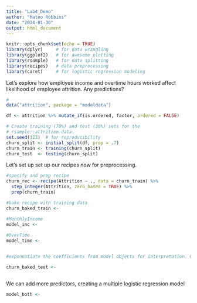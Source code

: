 ```yaml
---
title: "Lab4_Demo"
author: "Mateo Robbins"
date: "2024-01-30"
output: html_document
---
```


```r
knitr::opts_chunk$set(echo = TRUE)
library(dplyr)     # for data wrangling
library(ggplot2)   # for awesome plotting
library(rsample)   # for data splitting
library(recipes)   # data preprocessing
library(caret)     # for logistic regression modeling
```
Let's explore how employee income and overtime hours worked affect likelihood of employee attrition.  Any predictions?

```r
#
data("attrition", package = "modeldata")

df <- attrition %>% mutate_if(is.ordered, factor, ordered = FALSE)

# Create training (70%) and test (30%) sets for the 
# rsample::attrition data.
set.seed(123)  # for reproducibility 
churn_split <- initial_split(df, prop = .7)
churn_train <- training(churn_split)
churn_test  <- testing(churn_split)
```

Let's set up set up our recipes now for preprocessing. 
```r
#specify and prep recipe
churn_rec <- recipe(Attrition ~ ., data = churn_train) %>% 
  step_integer(Attrition, zero_based = TRUE) %>% 
  prep(churn_train)

#bake recipe with training data
churn_baked_train <- 
```

```r
#MonthlyIncome
model_inc <- 
  
#OverTime
model_time <- 
```


```r

```

```r
#exponentiate the coefficients from model objects for interpretation. Gives us changes in odds of attrition

```


```r
churn_baked_test <- 
```

```r

```

We can add more predictors, creating a multiple logistic regression model

```r
model_both <- 
```
